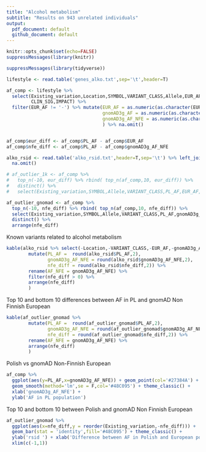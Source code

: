 ```yaml
---
title: "Alcohol metabolism"
subtitle: "Results on 943 unrelated individuals"
output:
  pdf_document: default
  github_document: default
---
```


```r
knitr::opts_chunk$set(echo=FALSE)
suppressMessages(library(knitr))
```




```r
suppressMessages(library(tidyverse))

lifestyle <- read.table('genes_alko.txt',sep='\t',header=T)

af_comp <- lifestyle %>% 
  select(Existing_variation,Location,SYMBOL,VARIANT_CLASS,Allele,EUR_AF,PL_AF,gnomAD3g_AF,gnomAD3g_AF_NFE,
         CLIN_SIG,IMPACT) %>%
  filter(EUR_AF != '-') %>% mutate(EUR_AF = as.numeric(as.character(EUR_AF)),
                                   gnomAD3g_AF = as.numeric(as.character(gnomAD3g_AF)),
                                   gnomAD3g_AF_NFE = as.numeric(as.character(gnomAD3g_AF))
                                   ) %>% na.omit()


af_comp$eur_diff <- af_comp$PL_AF - af_comp$EUR_AF
af_comp$nfe_diff <- af_comp$PL_AF - af_comp$gnomAD3g_AF_NFE

alko_rsid <- read.table('alko_rsid.txt',header=T,sep='\t') %>% left_join(af_comp) %>% 
  na.omit()

# af_outlier_1k <- af_comp %>% 
#   top_n(-10, eur_diff) %>% rbind( top_n(af_comp,10, eur_diff)) %>% 
#   distinct() %>%
#   select(Existing_variation,SYMBOL,Allele,VARIANT_CLASS,PL_AF,EUR_AF,eur_diff) %>% arrange(eur_diff)

af_outlier_gnomad <- af_comp %>% 
  top_n(-10, nfe_diff) %>% rbind( top_n(af_comp,10, nfe_diff)) %>% 
  select(Existing_variation,SYMBOL,Allele,VARIANT_CLASS,PL_AF,gnomAD3g_AF_NFE,nfe_diff) %>%
  distinct() %>%
  arrange(nfe_diff)

```


<!-- Top 10 and bottom 10 differences between AF in PL and 1000 Genomes European -->

<!-- ```{r echo=FALSE} -->
<!-- kable(af_outlier_1k %>%  -->
<!--         mutate(PL_AF =  round(af_outlier_1k$PL_AF,2), -->
<!--                EUR_AF = round(af_outlier_1k$EUR_AF,2), -->
<!--                eur_diff = round(af_outlier_1k$eur_diff,2)) %>% -->
<!--         arrange(eur_diff) -->
<!--         ) -->
<!-- ``` -->

Known variants related to alcohol metabolism

```r
kable(alko_rsid %>% select(-Location,-VARIANT_CLASS,-EUR_AF,-gnomAD3g_AF,-IMPACT,-eur_diff) %>%
        mutate(PL_AF =  round(alko_rsid$PL_AF,2),
               gnomAD3g_AF_NFE = round(alko_rsid$gnomAD3g_AF_NFE,2),
               nfe_diff = round(alko_rsid$nfe_diff,2)) %>% 
        rename(AF_NFE = gnomAD3g_AF_NFE) %>%
        filter(nfe_diff > 0) %>%
        arrange(nfe_diff) 
        )
```



Top 10 and bottom 10 differences between AF in PL and gnomAD Non Finnish European

```r
kable(af_outlier_gnomad %>% 
        mutate(PL_AF =  round(af_outlier_gnomad$PL_AF,2),
               gnomAD3g_AF_NFE = round(af_outlier_gnomad$gnomAD3g_AF_NFE,2),
               nfe_diff = round(af_outlier_gnomad$nfe_diff,2)) %>%
        rename(AF_NFE = gnomAD3g_AF_NFE) %>%
        arrange(nfe_diff) 
        )
```




<!-- ```{r echo=FALSE, message=F} -->
<!-- af_comp %>%  -->
<!--   ggplot(aes(y=PL_AF,x=EUR_AF)) + geom_point(col='#27384A') +  -->
<!--   geom_smooth(method='lm',se = F,col='#48C095') + theme_classic() +  -->
<!--   xlab('AF in 1000 Genomes EUR population') + -->
<!--   ylab('AF in PL population') +  -->
<!--   ggtitle('Polish vs 1000 genomes European') + -->
<!--   theme(plot.title = element_text(hjust = 0.5)) -->
<!-- ``` -->
\newpage
Polish vs gnomAD Non-Finnish European

```r
af_comp %>% 
  ggplot(aes(y=PL_AF,x=gnomAD3g_AF_NFE)) + geom_point(col='#27384A') + 
  geom_smooth(method='lm',se = F,col='#48C095') + theme_classic() + 
  xlab('gnomAD3g_AF_NFE') +
  ylab('AF in PL population')
```



<!-- af_outlier_1k %>% -->
<!--   ggplot(aes(x=eur_diff,y = reorder(Existing_variation,-eur_diff))) +  -->
<!--   geom_bar(stat = 'identity',fill='#48C095') + theme_classic() + -->
<!--   ylab('rsid ') + xlab('Difference between Polish and 1000 Genomes European populations') + -->
<!--   ggtitle('Top 10 and bottom 10 between Polish and 1000 Genomes European') + -->
<!--   theme(plot.title = element_text(hjust = 0.5)) + -->
<!--   xlim(c(-1,1)) -->

Top 10 and bottom 10 between Polish and gnomAD Non Finnish European

```r
af_outlier_gnomad %>%
  ggplot(aes(x=nfe_diff,y = reorder(Existing_variation,-nfe_diff))) + 
  geom_bar(stat = 'identity',fill='#48C095') + theme_classic() +
  ylab('rsid ') + xlab('Difference between AF in Polish and European populations') +
  xlim(c(-1,1))
```
